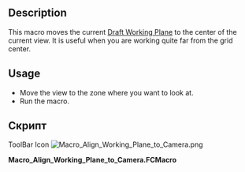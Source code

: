 <languages/>

{{Macro
|Name=Macro Align Working Plane to Camera
|Icon=Macro_Align_Working_Plane_to_Camera.png
|Description=This macro moves the current [[Draft SelectPlane|Draft Working Plane]] to the center of the current view
|Author=yorik
|Version=1.0
|Date=2017-05-10
|Download=[https://www.freecadweb.org/wiki/images/0/01/Macro_Align_Working_Plane_to_Camera.png ToolBar Icon]
|FCVersion=All
|SeeAlso=[[Macro_Align_Camera_to_Working_Plane|Macro Align Camera to Working Plane]] [[File:Macro_Align_Camera_to_Working_Plane.png|24px|Macro Align Camera to Working Plane]]
}}

==Description==

This macro moves the current [[Draft SelectPlane|Draft Working Plane]] to the center of the current view. It is useful when you are working quite far from the grid center.

==Usage==

* Move the view to the zone where you want to look at.
* Run the macro.

<span id="Script"></span>
==Скрипт==

ToolBar Icon
[[Image:Macro_Align_Working_Plane_to_Camera.png]]

'''Macro_Align_Working_Plane_to_Camera.FCMacro'''

{{MacroCode|code=
import FreeCAD,FreeCADGui
cam = FreeCAD.Vector(FreeCADGui.ActiveDocument.ActiveView.getCameraNode().position.getValue().getValue())
pos = FreeCAD.DraftWorkingPlane.projectPoint(cam)
FreeCAD.DraftWorkingPlane.position = pos
FreeCADGui.Snapper.setGrid()
}}

{{clear}}